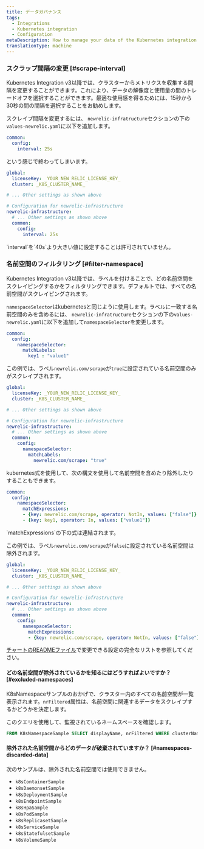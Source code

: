 ```yaml
---
title: データガバナンス
tags:
  - Integrations
  - Kubernetes integration
  - Configuration
metaDescription: How to manage your data of the Kubernetes integration.
translationType: machine
---
```


### スクラップ間隔の変更 [#scrape-interval]

Kubernetes Integration v3以降では、クラスターからメトリクスを収集する間隔を変更することができます。これにより、データの解像度と使用量の間のトレードオフを選択することができます。最適な使用感を得るためには、15秒から30秒の間の間隔を選択することをお勧めします。

スクレイプ間隔を変更するには、 `newrelic-infratructure`セクションの下の`values-newrelic.yaml`に以下を追加します。

```yaml
common:
  config:
    interval: 25s
```

という感じで終わってしまいます。

```yaml
global:
  licenseKey: _YOUR_NEW_RELIC_LICENSE_KEY_
  cluster: _K8S_CLUSTER_NAME_

# ... Other settings as shown above

# Configuration for newrelic-infrastructure
newrelic-infrastructure:
  # ... Other settings as shown above
  common:
    config:
      interval: 25s
```

<Callout variant="important">
  `interval`を`40s`より大きい値に設定することは許可されていません。
</Callout>

### 名前空間のフィルタリング [#filter-namespace]

Kubernetes Integration v3以降では、ラベルを付けることで、どの名前空間をスクレイピングするかをフィルタリングできます。デフォルトでは、すべての名前空間がスクレイピングされます。

`namespaceSelector`はkubernetesと同じように使用します。ラベルに一致する名前空間のみを含めるには、 `newrelic-infratructure`セクションの下の`values-newrelic.yaml`に以下を追加して`namespaceSelector`を変更します。

```yaml
common:
  config:
    namespaceSelector:
      matchLabels:
        key1 : "value1"
```

この例では、ラベル`newrelic.com/scrape`が`true`に設定されている名前空間のみがスクレイプされます。

```yaml
global:
  licenseKey: _YOUR_NEW_RELIC_LICENSE_KEY_
  cluster: _K8S_CLUSTER_NAME_

# ... Other settings as shown above

# Configuration for newrelic-infrastructure
newrelic-infrastructure:
  # ... Other settings as shown above
  common:
    config:
      namespaceSelector:
        matchLabels:
          newrelic.com/scrape: "true"
```

kubernetes式を使用して、次の構文を使用して名前空間を含めたり除外したりすることもできます。

```yaml
common:
  config:
    namespaceSelector:
      matchExpressions:
      - {key: newrelic.com/scrape, operator: NotIn, values: ["false"]}
      - {key: key1, operator: In, values: ["value1"]}
```

<Callout variant="tip">
  `matchExpressions`の下の式は連結されます。
</Callout>

この例では、ラベル`newrelic.com/scrape`が`false`に設定されている名前空間は除外されます。

```yaml
global:
  licenseKey: _YOUR_NEW_RELIC_LICENSE_KEY_
  cluster: _K8S_CLUSTER_NAME_

# ... Other settings as shown above

# Configuration for newrelic-infrastructure
newrelic-infrastructure:
  # ... Other settings as shown above
  common:
    config:
      namespaceSelector:
        matchExpressions:
        - {key: newrelic.com/scrape, operator: NotIn, values: ["false"]}
```

[チャートのREADMEファイル](https://github.com/newrelic/nri-kubernetes/tree/main/charts/newrelic-infrastructure)で変更できる設定の完全なリストを参照してください。

#### どの名前空間が除外されているかを知るにはどうすればよいですか？ [#excluded-namespaces]

K8sNamespaceサンプルのおかげで、クラスター内のすべての名前空間が一覧表示されます。`nrFiltered`属性は、名前空間に関連するデータをスクレイプするかどうかを決定します。

このクエリを使用して、監視されているネームスペースを確認します。

```sql
FROM K8sNamespaceSample SELECT displayName, nrFiltered WHERE clusterName = <clusterName> SINCE 2 MINUTES AGO
```

#### 除外された名前空間からどのデータが破棄されていますか？ [#namespaces-discarded-data]

次のサンプルは、除外された名前空間では使用できません。

* `k8sContainerSample`
* `k8sDaemonsetSample`
* `k8sDeploymentSample`
* `k8sEndpointSample`
* `k8sHpaSample`
* `k8sPodSample`
* `k8sReplicasetSample`
* `k8sServiceSample`
* `k8sStatefulsetSample`
* `k8sVolumeSample`
